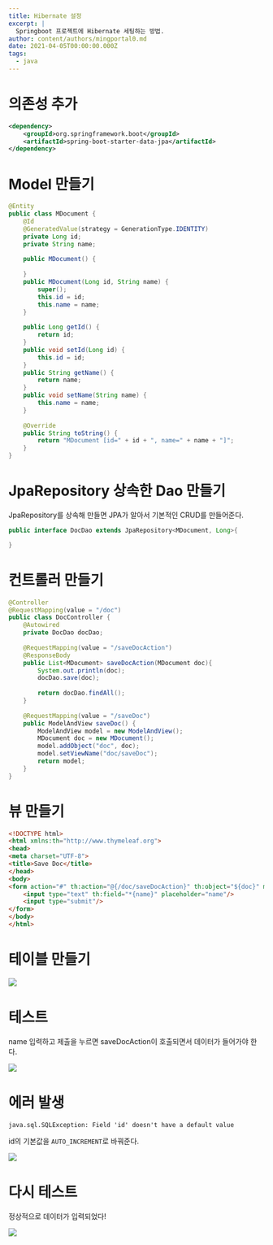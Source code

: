 ```yaml
---
title: Hibernate 설정
excerpt: |
  Springboot 프로젝트에 Hibernate 세팅하는 방법.
author: content/authors/mingportal0.md
date: 2021-04-05T00:00:00.000Z
tags:
  - java
---
```


# 의존성 추가

```xml
<dependency>
    <groupId>org.springframework.boot</groupId>
    <artifactId>spring-boot-starter-data-jpa</artifactId>
</dependency>
```

# Model 만들기

```java
@Entity
public class MDocument {
	@Id
	@GeneratedValue(strategy = GenerationType.IDENTITY)
	private Long id;
	private String name;
	
	public MDocument() {
		
	}
	public MDocument(Long id, String name) {
		super();
		this.id = id;
		this.name = name;
	}
	
	public Long getId() {
		return id;
	}
	public void setId(Long id) {
		this.id = id;
	}
	public String getName() {
		return name;
	}
	public void setName(String name) {
		this.name = name;
	}
	
	@Override
	public String toString() {
		return "MDocument [id=" + id + ", name=" + name + "]";
	}
}
```

# JpaRepository 상속한 Dao 만들기

JpaRepository를 상속해 만들면 JPA가 알아서 기본적인 CRUD를 만들어준다.

```java
public interface DocDao extends JpaRepository<MDocument, Long>{

}
```

# 컨트롤러 만들기

```java
@Controller
@RequestMapping(value = "/doc")
public class DocController {
	@Autowired
	private DocDao docDao;
	
	@RequestMapping(value = "/saveDocAction")
	@ResponseBody
	public List<MDocument> saveDocAction(MDocument doc){
		System.out.println(doc);
		docDao.save(doc);
		
		return docDao.findAll();
	}
	
	@RequestMapping(value = "/saveDoc")
	public ModelAndView saveDoc() {
		ModelAndView model = new ModelAndView();
		MDocument doc = new MDocument();
		model.addObject("doc", doc);
		model.setViewName("doc/saveDoc");
		return model;
	}
}
```

# 뷰 만들기

```html
<!DOCTYPE html>
<html xmlns:th="http://www.thymeleaf.org">
<head>
<meta charset="UTF-8">
<title>Save Doc</title>
</head>
<body>
<form action="#" th:action="@{/doc/saveDocAction}" th:object="${doc}" method="post">
	<input type="text" th:field="*{name}" placeholder="name"/>
	<input type="submit"/>
</form>
</body>
</html>
```

# 테이블 만들기

![](/uploads/image-20210405141305513.png)

# 테스트

name 입력하고 제출을 누르면 saveDocAction이 호출되면서 데이터가 들어가야 한다.

![](/uploads/image-20210405140949532.png)

# 에러 발생

```shell
java.sql.SQLException: Field 'id' doesn't have a default value
```

id의 기본값을 `AUTO_INCREMENT`로 바꿔준다.

![](/uploads/image-20210405141325652.png)

# 다시 테스트

정상적으로 데이터가 입력되었다!

![](/uploads/image-20210405141443954.png)
